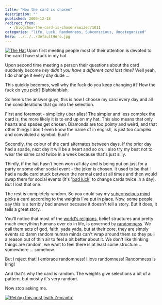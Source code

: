 ```yaml
---
title: "How the card is chosen"
description: ""
published: 2009-12-18
redirect_from:
  - /blog/how-the-card-is-chosen/swizec/1011
categories: "life, Luck, Randomness, Subconscious, Uncategorized"
hero: ../../../defaultHero.jpg
---
```


[![The Hat](https://swizec.com/wp-content/uploads/2009/12/IMG00084.jpg "The Hat")](http://swizec.com/wp-content/uploads/2009/12/IMG00084.jpg) Upon first meeting people most of their attention is devoted to the card I have stuck in my hat.

Upon second time meeting a person their questions about the card suddenly become _hey didn't you have a different card last time?_ Well yeah, I do change it every day dude ...

This quickly becomes, well why the fuck do you keep changing it? How the fuck do you pick? Blahblahblah.

So here's the answer guys, this is how I choose my card every day and all the considerations that go into the selection.

First and foremost - simplicity uber alles! The simpler and less complex the card is, the more likely it is to end up on my hat. This also means that only hearts and spades get chosen. Diamonds are too pointy and weird, and that other thingy I don't even know the name of in english, is just too complex and convoluted a symbol. Euch!

Secondly, the colour of the card alternates between days. If the prior day had a spade, next day it will be a heart and so on. I also try my best not to wear the same card twice in a week because that's just silly.

Thirdly, if the hat hasn't been worn all day and is being put on just for a party or some other social event - the joker is chosen. It used to be that I had a nudie card stuck between the normal card at all times and then would swap them for social events (it's '[bad luck](http://en.wikipedia.org/wiki/Luck "Luck")' to change cards twice in a day). But I lost that one.

The rest is completely random. So you could say my [subconscious mind](http://en.wikipedia.org/wiki/Subconscious "Subconscious") picks a card according to the weights I've put in place. Now, some people say this is a terribly bad answer because it doesn't tell a story. But it does, it tells a great story.

You'll notice that most of the [world's religions](http://en.wikipedia.org/wiki/Major_religious_groups "Major religious groups"), belief structures and pretty much everything humans ever do in life, is governed by [randomness](http://en.wikipedia.org/wiki/Randomness "Randomness"). We call them acts of god, faith, yada yada, but at their core, they are simply events so damn random human minds can't wrap around them so they pull a reason out of thin air to feel a bit better about it. We don't like thinking things are random, we want to feel there is at least some structure ... somewhere ... somehow.

But I reject that! I embrace randomness! I love randomness! Randomness is king!

And that's why the card is random. The weights give selections a bit of a pattern, but mostly it's very random.

Now stop asking me.

[![Reblog this post [with Zemanta]](https://img.zemanta.com/reblog_e.png?x-id=15112c01-6121-4a5e-a6bf-ab2544c79571)](http://reblog.zemanta.com/zemified/15112c01-6121-4a5e-a6bf-ab2544c79571/ "Reblog this post [with Zemanta]")
